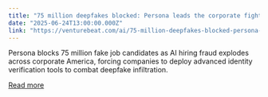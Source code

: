 ```yaml
---
title: "75 million deepfakes blocked: Persona leads the corporate fight against hiring fraud"
date: "2025-06-24T13:00:00.000Z"
link: "https://venturebeat.com/ai/75-million-deepfakes-blocked-persona-leads-the-corporate-fight-against-hiring-fraud/"
---
```


Persona blocks 75 million fake job candidates as AI hiring fraud explodes across corporate America, forcing companies to deploy advanced identity verification tools to combat deepfake infiltration.

[Read more](https://venturebeat.com/ai/75-million-deepfakes-blocked-persona-leads-the-corporate-fight-against-hiring-fraud/)
